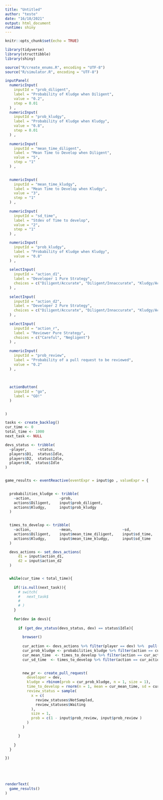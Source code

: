 ```yaml
---
title: "Untitled"
author: "teste"
date: "16/10/2021"
output: html_document
runtime: shiny
---
```


```r
knitr::opts_chunk$set(echo = TRUE)

library(tidyverse)
library(structtibble)
library(shiny)

source("R/create_enums.R", encoding = "UTF-8")
source("R/simulator.R", encoding = "UTF-8")

```


```r
inputPanel(
  numericInput(
    inputId = "prob_diligent",
    label = "Probability of Kludge when Diligent",
    value = "0.2",
    step = 0.01
  ) ,
  numericInput(
    inputId = "prob_kludgy",
    label = "Probability of Kludge when Kludgy",
    value = "0.8",
    step = 0.01
  ) ,
  
  numericInput(
    inputId = "mean_time_diligent",
    label = "Mean Time to Develop when Diligent",
    value = "5",
    step = "1"
  ) ,

  
  numericInput(
    inputId = "mean_time_kludgy",
    label = "Mean Time to Develop when Kludgy",
    value = "3",
    step = "1"
  ) ,
  
  numericInput(
    inputId = "sd_time",
    label = "Stdev of Time to develop",
    value = "2",
    step = "1"
  ) ,

  numericInput(
    inputId = "prob_kludgy",
    label = "Probability of Kludge when Kludgy",
    value = "0.8"
  ) ,
  
  selectInput(
    inputId = "action_d1",
    label = "Developer 1 Pure Strategy",
    choices = c("Diligent/Accurate", "Diligent/Innaccurate", "Kludgy/Accurate", "Kludgy/Innaccurate" )
  ) ,
  
  selectInput(
    inputId = "action_d2",
    label = "Developer 2 Pure Strategy",
    choices = c("Diligent/Accurate", "Diligent/Innaccurate", "Kludgy/Accurate", "Kludgy/Innaccurate" )
  ) ,
  
  selectInput(
    inputId = "action_r",
    label = "Reviewer Pure Strategy",
    choices = c("Careful", "Negligent")
  ) ,
  
  numericInput(
    inputId = "prob_review",
    label = "Probability of a pull request to be reviewed",
    value = "0.2"
  ) ,
  
  
  
  actionButton(
    inputId = "go",
    label = "GO!"
  )

  
)

tasks <- create_backlog()
cur_time <- 0
total_time <- 1000
next_task <- NULL

devs_status <- tribble(
  ~player,     ~status,
  players$D1,  status$Idle,
  players$D2,  status$Idle,
  players$R,  status$Idle
)


game_results <- eventReactive(eventExpr = input$go , valueExpr = {
  

  probabilities_kludge <- tribble(
    ~action,             ~prob,
    actions$Diligent,    input$prob_diligent,
    actions$Kludgy,      input$prob_kludgy
  )

  
  times_to_develop <- tribble(
    ~action,             ~mean,                       ~sd,
    actions$Diligent,    input$mean_time_diligent,    input$sd_time,
    actions$Kludgy,      input$mean_time_kludgy,      input$sd_time
  )

  devs_actions <- set_devs_actions(
      d1 = input$action_d1,
      d2 = input$action_d2
  )


  while(cur_time < total_time){
   
    if(!is.null(next_task)){
      # switch(
      #   next_task$
      #   
      # )          
    }
    
    for(dev in devs){
      
      if (get_dev_status(devs_status, dev) == status$Idle){
        
        browser()
        
        cur_action <- devs_actions %>% filter(player == dev) %>%  pull(pull_request)
        cur_prob_kludge <- probabilities_kludge %>% filter(action == cur_action) %>%  pull(prob)
        cur_mean_time  <- times_to_develop %>% filter(action == cur_action) %>% pull(mean)
        cur_sd_time  <- times_to_develop %>% filter(action == cur_action) %>% pull(sd)
        

        new_pr <- create_pull_request(
          developer = dev, 
          kludge = rbinom(prob = cur_prob_kludge, n = 1, size = 1),
          time_to_develop = rnorm(n = 1, mean = cur_mean_time, sd = cur_sd_time ),
          review_status = sample(
            x = c(
              review_statuses$NotSampled, 
              review_statuses$Waiting 
            ),
            size = 1,
            prob = c(1 - input$prob_review, input$prob_review )
          ) 
        )

      }
      
    }
  }

})

    




```




```r


renderText(
  game_results()
)



```


